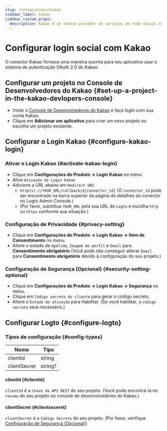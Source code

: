 ```yaml
---
slug: /integrations/kakao
sidebar_label: Kakao
sidebar_custom_props:
  description: Kakao é um famoso provedor de serviços de rede social na Coreia do Sul.
---
```



# Configurar login social com Kakao

O conector Kakao fornece uma maneira sucinta para seu aplicativo usar o sistema de autenticação OAuth 2.0 do Kakao.

<GuideTip />

## Configurar um projeto no Console de Desenvolvedores do Kakao \{#set-up-a-project-in-the-kakao-devlopers-console}

- Visite o [Console de Desenvolvedores do Kakao](https://developers.kakao.com/console/app) e faça login com sua conta Kakao.
- Clique em **Adicionar um aplicativo** para criar um novo projeto ou escolha um projeto existente.

## Configurar o Login Kakao \{#configure-kakao-login}

### Ativar o Login Kakao \{#activate-kakao-login}

- Clique em **Configurações do Produto -> Login Kakao** no menu.
- Ative `Ativação do Login Kakao`
- Adicione a URL abaixo em `Redirect URI`
  - `http(s)://YOUR_URL/callback/${connector_id}` (O `connector_id` pode ser encontrado na barra superior da página de detalhes do conector no Logto Admin Console.)
  - (Por favor, substitua `YOUR_URL` pela sua URL do `Logto` e escolha `http` ou `https` conforme sua situação.)

### Configuração de Privacidade \{#privacy-setting}

- Clique em **Configurações do Produto -> Login Kakao -> Item de Consentimento** no menu.
- Altere o estado de `Apelido`, `Imagem de perfil` e `Email` para **Consentimento obrigatório** (Você pode não conseguir alterar `Email` para **Consentimento obrigatório** devido à configuração do seu projeto.)

### Configuração de Segurança (Opcional) \{#security-setting-optional}

- Clique em **Configurações do Produto -> Login Kakao -> Segurança** no menu.
- Clique em `Código secreto do cliente` para gerar o código secreto.
- Altere o `Estado de ativação` para Habilitar. (Se você habilitar, o `código secreto` será necessário.)

## Configurar Logto \{#configure-logto}

### Tipos de configuração \{#config-types}

| Nome         | Tipo    |
| ------------ | ------- |
| clientId     | string  |
| clientSecret | string? |

#### clientId \{#clientid}

`clientId` é a `chave da API REST` do seu projeto.
(Você pode encontrá-la no `resumo` do seu projeto no console de desenvolvedores do Kakao.)

#### clientSecret \{#clientseceret}

`clientSecret` é o `Código Secreto` do seu projeto.
(Por favor, verifique [Configuração de Segurança (Opcional)](#security-setting-optional))
